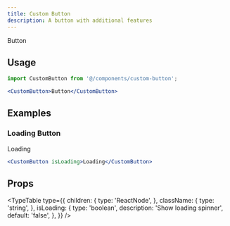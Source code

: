 ```yaml
---
title: Custom Button
description: A button with additional features
---
```



<ComponentDisplay>
  <CustomButton>Button</CustomButton>
</ComponentDisplay>

## Usage

```jsx
import CustomButton from '@/components/custom-button';
```

```jsx
<CustomButton>Button</CustomButton>
```

## Examples

### Loading Button

<ComponentDisplay>
  <CustomButton isLoading>Loading</CustomButton>
</ComponentDisplay>

```jsx
<CustomButton isLoading>Loading</CustomButton>
```

## Props

<TypeTable
  type={{
    children: {
      type: 'ReactNode',
    },
    className: {
      type: 'string',
    },
    isLoading: {
      type: 'boolean',
      description: 'Show loading spinner',
      default: 'false',
    },
  }}
/>
